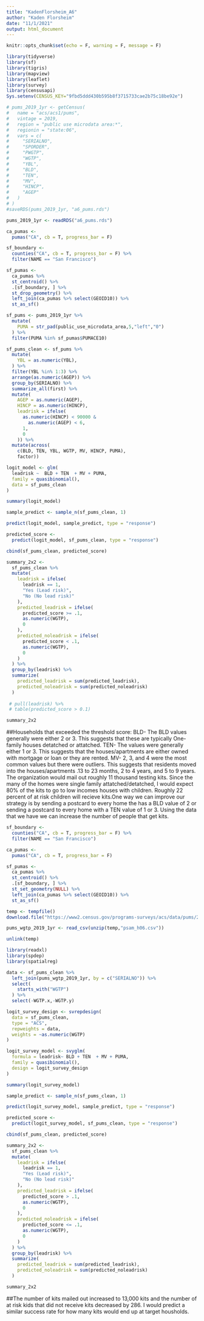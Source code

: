 ```yaml
---
title: "KadenFlorsheim_A6"
author: "Kaden Florsheim"
date: "11/1/2021"
output: html_document
---
```


```r
knitr::opts_chunk$set(echo = F, warning = F, message = F)
```

```r
library(tidyverse)
library(sf)
library(tigris)
library(mapview)
library(leaflet)
library(survey)
library(censusapi)
Sys.setenv(CENSUS_KEY="9fbd5ddd430b595b8f3715733cae2b75c18be92e")
```


```r
# pums_2019_1yr <- getCensus(
#   name = "acs/acs1/pums",
#   vintage = 2019,
#   region = "public use microdata area:*",
#   regionin = "state:06",
#   vars = c(
#     "SERIALNO",
#     "SPORDER",
#     "PWGTP",
#     "WGTP",
#     "YBL",
#     "BLD",
#     "TEN",
#     "MV",
#     "HINCP",
#     "AGEP"
#   )
# )
#saveRDS(pums_2019_1yr, "a6_pums.rds")
```

```r
pums_2019_1yr <- readRDS("a6_pums.rds")

ca_pumas <-
  pumas("CA", cb = T, progress_bar = F)

sf_boundary <-
  counties("CA", cb = T, progress_bar = F) %>%
  filter(NAME == "San Francisco")

sf_pumas <-
  ca_pumas %>% 
  st_centroid() %>% 
  .[sf_boundary, ] %>% 
  st_drop_geometry() %>% 
  left_join(ca_pumas %>% select(GEOID10)) %>% 
  st_as_sf()
```

```r
sf_pums <- pums_2019_1yr %>% 
  mutate(
    PUMA = str_pad(public_use_microdata_area,5,"left","0")
  ) %>% 
  filter(PUMA %in% sf_pumas$PUMACE10)

sf_pums_clean <- sf_pums %>%
  mutate(
    YBL = as.numeric(YBL),
  ) %>% 
  filter(YBL %in% 1:3) %>%
  arrange(as.numeric(AGEP)) %>%
  group_by(SERIALNO) %>% 
  summarize_all(first) %>% 
  mutate(
    AGEP = as.numeric(AGEP),
    HINCP = as.numeric(HINCP),
    leadrisk = ifelse(
      as.numeric(HINCP) < 90000 &
        as.numeric(AGEP) < 6,
      1,
      0
    )) %>% 
  mutate(across(
    c(BLD, TEN, YBL, WGTP, MV, HINCP, PUMA),
    factor))
```

```r
logit_model <- glm(
  leadrisk ~  BLD + TEN  + MV + PUMA,
  family = quasibinomial(),
  data = sf_pums_clean
)

summary(logit_model)
```

```r
sample_predict <- sample_n(sf_pums_clean, 1)

predict(logit_model, sample_predict, type = "response")
```


```r
predicted_score <- 
  predict(logit_model, sf_pums_clean, type = "response") 

cbind(sf_pums_clean, predicted_score)
```

```r
summary_2x2 <-
  sf_pums_clean %>% 
  mutate(
    leadrisk = ifelse(
      leadrisk == 1, 
      "Yes (Lead risk)", 
      "No (No lead risk)"
    ),
    predicted_leadrisk = ifelse(
      predicted_score >= .1,
      as.numeric(WGTP),
      0
    ),
    predicted_noleadrisk = ifelse(
      predicted_score < .1,
      as.numeric(WGTP),
      0
    ) 
  ) %>% 
  group_by(leadrisk) %>% 
  summarize(
    predicted_leadrisk = sum(predicted_leadrisk),
    predicted_noleadrisk = sum(predicted_noleadrisk)
  )
  
 # pull(leadrisk) %>% 
 # table(predicted_score > 0.1)
```

```r
summary_2x2
```

##Households that exceeded the threshold score: BLD- The BLD values generally were either 2 or 3. This suggests that these are typically One-family houses detatched or attatched. TEN- The values were generally either 1 or 3. This suggests that the houses/apartments are either owned with mortgage or loan or they are rented. MV- 2, 3, and 4 were the most common values but there were outliers. This suggests that residents moved into the houses/apartments .13 to 23 months, 2 to 4 years, and 5 to 9 years. The organization would mail out roughly 11 thousand testing kits. Since the many of the homes were single family attatched/detatched, I would expect 80% of the kits to go to low incomes houses with children. Roughly 22 percent of at risk children will recieve kits.One way we can improve our strategy is by sending a postcard to every home the has a BLD value of 2 or sending a postcard to every home with a TEN value of 1 or 3. Using the data that we have we can increase the number of people that get kits.  

```r
sf_boundary <-
  counties("CA", cb = T, progress_bar = F) %>%
  filter(NAME == "San Francisco")

ca_pumas <-
  pumas("CA", cb = T, progress_bar = F)

sf_pumas <-
  ca_pumas %>% 
  st_centroid() %>% 
  .[sf_boundary, ] %>% 
  st_set_geometry(NULL) %>% 
  left_join(ca_pumas %>% select(GEOID10)) %>% 
  st_as_sf()
```

```r
temp <- tempfile()
download.file("https://www2.census.gov/programs-surveys/acs/data/pums/2019/1-Year/csv_hca.zip",destfile = temp)

pums_wgtp_2019_1yr <- read_csv(unzip(temp,"psam_h06.csv"))

unlink(temp)
```

```r
library(readxl)
library(spdep)
library(spatialreg)
```

```r
data <- sf_pums_clean %>%
  left_join(pums_wgtp_2019_1yr, by = c("SERIALNO")) %>% 
  select(
    starts_with("WGTP")
  ) %>% 
  select(-WGTP.x,-WGTP.y)
```

```r
logit_survey_design <- svrepdesign(
  data = sf_pums_clean,
  type = "ACS",
  repweights = data,
  weights = ~as.numeric(WGTP)
)
```

```r
logit_survey_model <- svyglm(
  formula = leadrisk~ BLD + TEN  + MV + PUMA,
  family = quasibinomial(),
  design = logit_survey_design
)
```

```r
summary(logit_survey_model)
```

```r
sample_predict <- sample_n(sf_pums_clean, 1)

predict(logit_survey_model, sample_predict, type = "response")
```

```r
predicted_score <- 
  predict(logit_survey_model, sf_pums_clean, type = "response") 

cbind(sf_pums_clean, predicted_score)
```

```r
summary_2x2 <-
  sf_pums_clean %>% 
  mutate(
    leadrisk = ifelse(
      leadrisk == 1, 
      "Yes (Lead risk)", 
      "No (No lead risk)"
    ),
    predicted_leadrisk = ifelse(
      predicted_score > .1,
      as.numeric(WGTP),
      0
    ),
    predicted_noleadrisk = ifelse(
      predicted_score <= .1,
      as.numeric(WGTP),
      0
    ) 
  ) %>% 
  group_by(leadrisk) %>% 
  summarize(
    predicted_leadrisk = sum(predicted_leadrisk),
    predicted_noleadrisk = sum(predicted_noleadrisk)
  )
```

```r
summary_2x2
```
##The number of kits mailed out increased to 13,000 kits and the number of at risk kids that did not receive kits decreased by 286. I would predict a similar success rate for how many kits would end up at target housholds. 